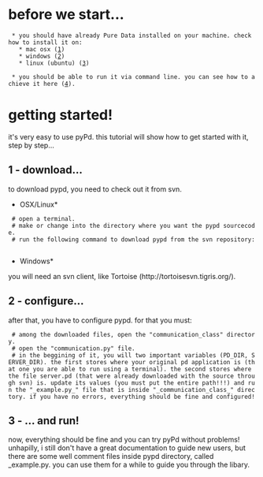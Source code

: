 = before we start... =
  * you should have already Pure Data installed on your machine. check how to install it on: 
    * mac osx ([http://en.flossmanuals.net/PureData/InstallingOSX])
    * windows ([http://en.flossmanuals.net/PureData/InstallingWindows])
    * linux (ubuntu) ([http://en.flossmanuals.net/PureData/InstallingUbuntu])
  
  * you should be able to run it via command line. you can see how to achieve it here ([http://en.flossmanuals.net/PureData/StartingPD]).


= getting started! =

it's very easy to use pyPd. this tutorial will show how to get started with it, step by step...

== 1 - download... ==
to download pypd, you need to check out it from svn.

*OSX/Linux*

  # open a terminal.
  # make or change into the directory where you want the pypd sourcecode.
  # run the following command to download pypd from the svn repository:
      {{{svn checkout https://pypd.googlecode.com/svn/trunk/ pypd}}}

*Windows*

you will need an svn client, like Tortoise (http://tortoisesvn.tigris.org/).

== 2 - configure... ==
after that, you have to configure pypd. for that you must:
  # among the downloaded files, open the "communication_class" directory.
  # open the "communication.py" file.
  # in the beggining of it, you will two important variables (PD_DIR, SERVER_DIR). the first stores where your original pd application is (that one you are able to run using a terminal). the second stores where the file server.pd (that were already downloaded with the source through svn) is. update its values (you must put the entire path!!!) and run the "_example.py_" file that is inside "_communication_class_" directory. if you have no errors, everything should be fine and configured!

== 3 - ... and run! ==
now, everything should be fine and you can try pyPd without problems! 
unhapilly, i still don't have a great documentation to guide new users, but there are some well comment files inside pypd directory, called _example.py. you can use them for a while to guide you through the libary.